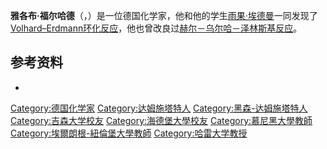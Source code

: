 {{Infobox Scientist  
|name = 雅各布·福尔哈德
|image = Jacob Volhard.jpg
|image_width =
|caption = 雅各布·福尔哈德
|birth_date =  {{birth date|1834|6|4}} 
|birth_place = [[黑森-达姆施塔特|黑森-达姆施塔特]][[达姆施塔特|达姆施塔特]]
|residence =  [[德国|德国]] 
|nationality =   {{GER}}
|death_date = {{death date and age|1910|1|14|1834|6|4}}
|death_place = [[德意志帝国|德意志帝国]][[哈雷_(德国)|哈雷]]
|field =  
|work_institution =  
|alma_mater =    
|doctoral_advisor = [[尤斯图斯·冯·李比希|尤斯图斯·冯·李比希]]<br />[[海因里希·威尔|海因里希·威尔]] 
|doctoral_students = [[雨果·埃德曼|雨果·埃德曼]]<br />[[弗里德里希·卡尔·约翰尼斯·提艾利|约翰尼斯·提艾利]]<br />[[鲁道夫·申克|鲁道夫·申克]]<br />[[丹尼尔·福尔兰德尔|丹尼尔·福尔兰德尔]]<br />[[赫尔曼·施陶丁格|赫尔曼·施陶丁格]]
|known_for  = [[Volhard–Erdmann环化反应|Volhard–Erdmann环化反应]]<br />[[赫尔－乌尔哈－泽林斯基反应|赫尔－乌尔哈－泽林斯基反应]]
|prizes =  
|religion = 
|footnotes = 
}}
'''雅各布·福尔哈德'''（{{lang-de|'''Jacob Volhard'''}}，{{bd|1834年|6月4日|1910年|1月14日}}）是一位德国化学家，他和他的学生[[雨果·埃德曼|雨果·埃德曼]]一同发现了[[Volhard–Erdmann环化反应|Volhard–Erdmann环化反应]]，他也曾改良过[[赫尔－乌尔哈－泽林斯基反应|赫尔－乌尔哈－泽林斯基反应]]。

== 参考资料 ==
{{ReflistH}}
*{{cite journal
 | title =  Jacob Volhard
 | pages = 1855–1902
 | author = [[丹尼尔·福尔兰德尔|Daniel Vorländer]]
 | doi = 10.1002/cber.19120450261
 | journal = [[德国化学学报|Berichte der Dtsch. Chem. Ges.]]
 | volume = 46
 | issue = 2
 | year = 1912}}
{{ReflistF}}

{{DEFAULTSORT:Volhard, Jacob }}
[[Category:德国化学家|Category:德国化学家]]
[[Category:达姆施塔特人|Category:达姆施塔特人]]
[[Category:黑森-达姆施塔特人|Category:黑森-达姆施塔特人]]
[[Category:吉森大学校友|Category:吉森大学校友]]
[[Category:海德堡大學校友|Category:海德堡大學校友]]
[[Category:慕尼黑大學教師|Category:慕尼黑大學教師]]
[[Category:埃爾朗根-紐倫堡大學教師|Category:埃爾朗根-紐倫堡大學教師]]
[[Category:哈雷大学教授|Category:哈雷大学教授]]